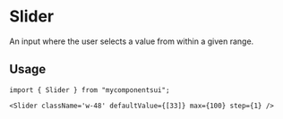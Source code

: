 

<Meta of={ComponentStories} />

# Slider

An input where the user selects a value from within a given range.

<Canvas of={ComponentStories.Default} />

<Controls />

## Usage

```tsx
import { Slider } from "mycomponentsui";
```

```tsx
<Slider className='w-48' defaultValue={[33]} max={100} step={1} />
```
